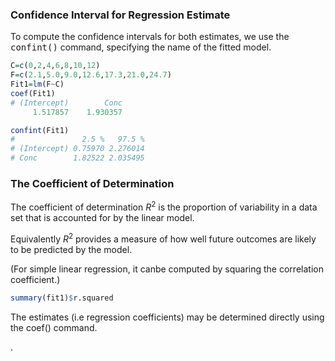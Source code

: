 
<p>
### Confidence Interval for Regression Estimate
To compute the confidence intervals for both estimates, we use the <tt>confint()</tt> command, specifying the name of the fitted model.

```r
C=c(0,2,4,6,8,10,12)
F=c(2.1,5.0,9.0,12.6,17.3,21.0,24.7)
Fit1=lm(F~C)
coef(Fit1)
# (Intercept)        Conc
     1.517857    1.930357

confint(Fit1)
#               2.5 %   97.5 %
# (Intercept) 0.75970 2.276014
# Conc        1.82522 2.035495
```


### The Coefficient of Determination
The coefficient of determination $R^2$ is the proportion of variability in a data set that is accounted for by the linear model.

Equivalently $R^2$ provides a measure of how well future outcomes are likely to be predicted by the model.

(For simple linear regression, it canbe computed by squaring the correlation coefficient.)


```r
summary(fit1)$r.squared
```

<p>


The estimates (i.e regression coefficients) may be determined directly using the 
coef() command.

.